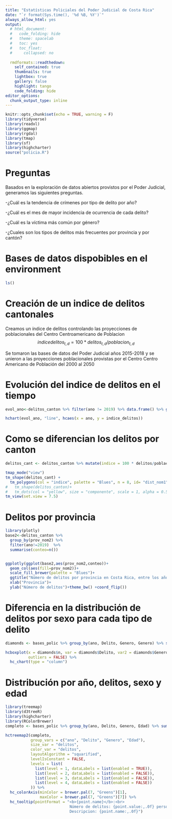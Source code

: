 ```yaml
---
title: "Estatísticas Policiales del Poder Judicial de Costa Rica"
date: "`r format(Sys.time(), '%d %B, %Y')`"
always_allow_html: yes
output:
  # html_document:
  #   code_folding: hide
  #   theme: spacelab
  #   toc: yes
  #   toc_float:
  #     collapsed: no
  
  rmdformats::readthedown:
    self_contained: true
    thumbnails: true
    lightbox: true
    gallery: false
    highlight: tango
    code_folding: hide
editor_options:
  chunk_output_type: inline
---
```


```r
knitr::opts_chunk$set(echo = TRUE, warning = F)
library(tidyverse)
library(readxl)
library(ggmap)
library(rgdal)
library(tmap)
library(sf)
library(highcharter)
source("policia.R")
```

# Preguntas
Basados en la exploración de datos abiertos provistos por el Poder Judicial, generamos las siguientes preguntas.

-¿Cuál es la tendencia de crímenes por tipo de delito por año?

-¿Cuál es el mes de mayor incidencia de ocurrencia de cada delito?

-¿Cuál es la víctima más común por género?

-¿Cuales son los tipos de delitos más frecuentes por provincia y por cantón?

# Bases de datos dispobibles en el environment
```r
ls() 
```

# Creación de un indice de delitos cantonales
Creamos un índice de delitos controlando las proyecciones de poblacionales del Centro Centroamericano de Poblacion
$$indice delitos_{t, d} = 100 * delitos_{t, d} / poblacion_{t, d}  $$

Se tomaron las bases de datos del Poder Judicial años 2015-2018 y se unieron a las proyecciones poblacionales provistas por el Centro Centro Americano de Población del 2000 al 2050

# Evolución del indice de delitos en el tiempo
```r
evol_ano<-delitos_canton %>% filter(ano != 2019) %>% data.frame() %>% group_by(ano) %>% select(ano, poblacion, delitos) %>% summarise(delitos = sum(delitos, na.rm = T), poblacion = sum(poblacion, na.rm = T)) %>%  mutate(indice_delitos = 100*delitos / poblacion)

hchart(evol_ano, "line", hcaes(x = ano, y = indice_delitos))

```



# Como se diferencian los delitos por canton
```r
delitos_cant <- delitos_canton %>% mutate(indice = 100 * delitos/poblacion)

tmap_mode("view")
tm_shape(delitos_cant) +
  tm_polygons(col = "indice", palette = "Blues", n = 8, id= "dist_nom1")+
#   tm_shape(delitos_canton)+
#   tm_dots(col = "yellow", size = "componente", scale = 1, alpha = 0.5)
tm_view(set.view = 7.5)
```

# Delitos por provincia
```r
library(plotly)
base2<-delitos_canton %>% 
  group_by(prov_nom2) %>%
  filter(ano!=2019)  %>%
  summarise(conteo=n()) 


ggplotly(ggplot(base2,aes(prov_nom2,conteo))+
  geom_col(aes(fill=prov_nom2))+
  scale_fill_brewer(palette = "Blues")+
  ggtitle("Número de delitos por provincia en Costa Rica, entre los años 2015 y 2018")+
  xlab("Provincia")+
  ylab("Número de delitos")+theme_bw() +coord_flip())
```




# Diferencia en la distribución de delitos por sexo para cada tipo de delito
```r
diamonds <- bases_polic %>% group_by(ano, Delito, Genero, Genero) %>% summarise(n=n())

hcboxplot(x = diamonds$n, var = diamonds$Delito, var2 = diamonds$Genero,
          outliers = FALSE) %>% 
  hc_chart(type = "column")

```



<!-- ```{r} -->
<!-- library(collapsibleTree) -->
<!--   collapsibleTreeSummary( -->
<!--     bases_polic %>% group_by( Delito, Edad, ano) %>% summarise(n= n()), -->
<!--     hierarchy = c( "Delito", "Edad", "ano"), -->


<!--       root = "base_polic", -->
<!--       width = 800, -->
<!--       attribute = "n", -->
<!--       zoomable = FALSE -->
<!--   ) -->


<!-- ``` -->
# Distribución por año, delitos, sexo y edad

```r
library(treemap)
library(d3treeR)
library(highcharter)
library(RColorBrewer)
completo <- bases_polic %>% group_by(ano, Delito, Genero, Edad) %>% summarise(delitos =n()) %>% data.frame()

hctreemap2(completo,
           group_vars = c("ano", "Delito", "Genero", "Edad"),
           size_var = "delitos",
           color_var = "delitos",
           layoutAlgorithm = "squarified",
           levelIsConstant = FALSE,
           levels = list(
             list(level = 1, dataLabels = list(enabled = TRUE)),
             list(level = 2, dataLabels = list(enabled = FALSE)),
             list(level = 3, dataLabels = list(enabled = FALSE)),
             list(level = 4, dataLabels = list(enabled = FALSE))
           )) %>% 
  hc_colorAxis(minColor = brewer.pal(7, "Greens")[1],
               maxColor = brewer.pal(7, "Greens")[7]) %>% 
  hc_tooltip(pointFormat = "<b>{point.name}</b>:<br>
                            Número de delitos: {point.value:,.0f} personas<br>
                            Descripcion: {point.name:,.0f}")
```

